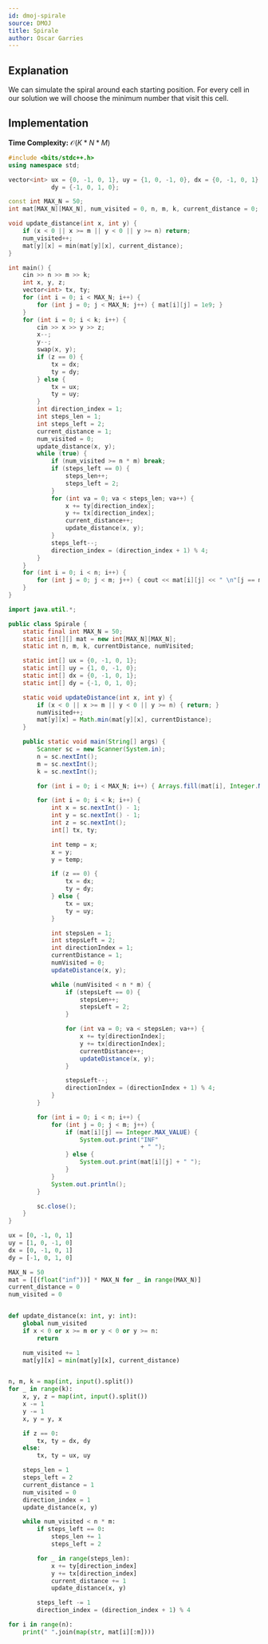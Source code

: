 ```yaml
---
id: dmoj-spirale
source: DMOJ
title: Spirale
author: Oscar Garries
---
```


## Explanation

We can simulate the spiral around each starting position. For every cell in our solution
we will choose the minimum number that visit this cell.

## Implementation

**Time Complexity:** $\mathcal{O}(K*N*M)$

<LanguageSection>
<CPPSection>

```cpp
#include <bits/stdc++.h>
using namespace std;

vector<int> ux = {0, -1, 0, 1}, uy = {1, 0, -1, 0}, dx = {0, -1, 0, 1},
            dy = {-1, 0, 1, 0};

const int MAX_N = 50;
int mat[MAX_N][MAX_N], num_visited = 0, n, m, k, current_distance = 0;

void update_distance(int x, int y) {
	if (x < 0 || x >= m || y < 0 || y >= n) return;
	num_visited++;
	mat[y][x] = min(mat[y][x], current_distance);
}

int main() {
	cin >> n >> m >> k;
	int x, y, z;
	vector<int> tx, ty;
	for (int i = 0; i < MAX_N; i++) {
		for (int j = 0; j < MAX_N; j++) { mat[i][j] = 1e9; }
	}
	for (int i = 0; i < k; i++) {
		cin >> x >> y >> z;
		x--;
		y--;
		swap(x, y);
		if (z == 0) {
			tx = dx;
			ty = dy;
		} else {
			tx = ux;
			ty = uy;
		}
		int direction_index = 1;
		int steps_len = 1;
		int steps_left = 2;
		current_distance = 1;
		num_visited = 0;
		update_distance(x, y);
		while (true) {
			if (num_visited >= n * m) break;
			if (steps_left == 0) {
				steps_len++;
				steps_left = 2;
			}
			for (int va = 0; va < steps_len; va++) {
				x += ty[direction_index];
				y += tx[direction_index];
				current_distance++;
				update_distance(x, y);
			}
			steps_left--;
			direction_index = (direction_index + 1) % 4;
		}
	}
	for (int i = 0; i < n; i++) {
		for (int j = 0; j < m; j++) { cout << mat[i][j] << " \n"[j == m - 1]; }
	}
}
```

</CPPSection>
<JavaSection>

```java
import java.util.*;

public class Spirale {
	static final int MAX_N = 50;
	static int[][] mat = new int[MAX_N][MAX_N];
	static int n, m, k, currentDistance, numVisited;

	static int[] ux = {0, -1, 0, 1};
	static int[] uy = {1, 0, -1, 0};
	static int[] dx = {0, -1, 0, 1};
	static int[] dy = {-1, 0, 1, 0};

	static void updateDistance(int x, int y) {
		if (x < 0 || x >= m || y < 0 || y >= n) { return; }
		numVisited++;
		mat[y][x] = Math.min(mat[y][x], currentDistance);
	}

	public static void main(String[] args) {
		Scanner sc = new Scanner(System.in);
		n = sc.nextInt();
		m = sc.nextInt();
		k = sc.nextInt();

		for (int i = 0; i < MAX_N; i++) { Arrays.fill(mat[i], Integer.MAX_VALUE); }

		for (int i = 0; i < k; i++) {
			int x = sc.nextInt() - 1;
			int y = sc.nextInt() - 1;
			int z = sc.nextInt();
			int[] tx, ty;

			int temp = x;
			x = y;
			y = temp;

			if (z == 0) {
				tx = dx;
				ty = dy;
			} else {
				tx = ux;
				ty = uy;
			}

			int stepsLen = 1;
			int stepsLeft = 2;
			int directionIndex = 1;
			currentDistance = 1;
			numVisited = 0;
			updateDistance(x, y);

			while (numVisited < n * m) {
				if (stepsLeft == 0) {
					stepsLen++;
					stepsLeft = 2;
				}

				for (int va = 0; va < stepsLen; va++) {
					x += ty[directionIndex];
					y += tx[directionIndex];
					currentDistance++;
					updateDistance(x, y);
				}

				stepsLeft--;
				directionIndex = (directionIndex + 1) % 4;
			}
		}

		for (int i = 0; i < n; i++) {
			for (int j = 0; j < m; j++) {
				if (mat[i][j] == Integer.MAX_VALUE) {
					System.out.print("INF"
					                 + " ");
				} else {
					System.out.print(mat[i][j] + " ");
				}
			}
			System.out.println();
		}

		sc.close();
	}
}
```

</JavaSection>
<PySection>

```py
ux = [0, -1, 0, 1]
uy = [1, 0, -1, 0]
dx = [0, -1, 0, 1]
dy = [-1, 0, 1, 0]

MAX_N = 50
mat = [[(float("inf"))] * MAX_N for _ in range(MAX_N)]
current_distance = 0
num_visited = 0


def update_distance(x: int, y: int):
	global num_visited
	if x < 0 or x >= m or y < 0 or y >= n:
		return

	num_visited += 1
	mat[y][x] = min(mat[y][x], current_distance)


n, m, k = map(int, input().split())
for _ in range(k):
	x, y, z = map(int, input().split())
	x -= 1
	y -= 1
	x, y = y, x

	if z == 0:
		tx, ty = dx, dy
	else:
		tx, ty = ux, uy

	steps_len = 1
	steps_left = 2
	current_distance = 1
	num_visited = 0
	direction_index = 1
	update_distance(x, y)

	while num_visited < n * m:
		if steps_left == 0:
			steps_len += 1
			steps_left = 2

		for _ in range(steps_len):
			x += ty[direction_index]
			y += tx[direction_index]
			current_distance += 1
			update_distance(x, y)

		steps_left -= 1
		direction_index = (direction_index + 1) % 4

for i in range(n):
	print(" ".join(map(str, mat[i][:m])))
```

</PySection>
</LanguageSection>
